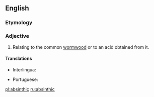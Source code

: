 ==English==

===Etymology===
{{suffix|absinth|ic|lang=en}}

===Adjective===
{{en-adj}}

# {{context|chemistry|lang=en}} Relating to the common [[wormwood]] or to an acid obtained from it.

====Translations====
{{trans-top|of wormwood or its acid}}
* Interlingua: {{t|ia|absinthic}}
{{trans-mid}}
* Portuguese: {{t|pt|absíntico}}
{{trans-bottom}}

[[pl:absinthic]]
[[ru:absinthic]]